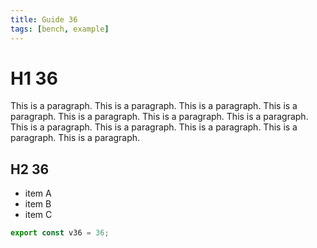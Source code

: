 ```yaml
---
title: Guide 36
tags: [bench, example]
---
```


# H1 36

This is a paragraph. This is a paragraph. This is a paragraph. This is a paragraph. This is a paragraph. This is a paragraph. This is a paragraph. This is a paragraph. This is a paragraph. This is a paragraph. This is a paragraph. This is a paragraph. 

## H2 36

- item A
- item B
- item C

```ts
export const v36 = 36;
```